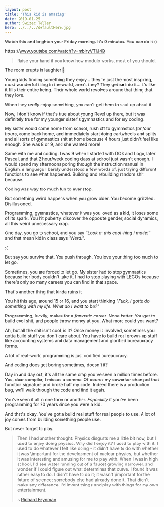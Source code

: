 ```yaml
---
layout: post
title: 'This kid is amazing'
date: 2019-01-25
author: Swizec Teller
hero: ../../../defaultHero.jpg
---
```

Watch this and brighten your Friday morning. It's 9 minutes. You can do it :)



https&#x3A;//www.youtube.com/watch?v=mbiryVTIJ4Q



> Raise your hand if you know how modulo works, most of you should.



The room erupts in laughter 🤣



Young kids finding something they enjoy… they're just the most inspiring, most wonderful thing in the world, aren't they? They get **so** into it… it's like it fills their entire being. Their whole world revolves around that thing that they love.



When they _really_ enjoy something, you can't get them to shut up about it.



Now, I don't know if that's true about young Revel up there, but it was definitely true for my younger sister's gymnastics and for my coding.



My sister would come home from school, rush off to gymnastics _for four hours_, come back home, and immediately start doing cartwheels and splits and all sorts of gymnastics shit at home because 4 hours just didn't feel like enough. She was 8 or 9, and she wanted more!



Same with me and coding. I was 9 when I started with DOS and Logo, later Pascal, and that 2 hour/week coding class at school just wasn't enough. I would spend my afternoons poring through the instruction manual in English, a language I barely understood a few words of, just trying different functions to see what happened. Building and rebuilding random shit because.



Coding was way too much fun to ever stop.



But something weird happens when you grow older. You become grizzled. Disillusioned.



Programming, gymnastics, whatever it was you loved as a kid, it loses some of its spark. You hit puberty, discover the opposite gender, social dynamics, all this weird unnecessary crap.



One day, you go to school, and you say _"Look at this cool thing I made!"_ and that mean kid in class says _"Nerd!"_.



:(



But say you survive that. You push through. You love your thing too much to let go.



Sometimes, you are forced to let go. My sister had to stop gymnastics because her body couldn't take it. I had to stop playing with LEGOs because there's only so many careers you can find in that space.



That's another thing that kinda ruins it.



You hit this age, around 15 or 16, and you start thinking _"Fuck, I gotta do something with my life. What do I want to be?"_



Programming, luckily, makes for a _fantastic_ career. None better. You get to build cool shit, and people throw money at you. What more could you want?



Ah, but all the shit isn't cool, is it? Once money is involved, sometimes you gotta build stuff you don't care about. You have to build real grown-up stuff like accounting systems and data management and glorified bureaucracy forms.



A lot of real-world programming is just codified bureaucracy.



And coding does get boring sometimes, doesn't it?



Day in and day out, it's all the same crap you've seen a million times before. Yes, dear compiler, I missed a comma. Of course my coworker changed that function signature and broke half my code. Indeed there is a production bug, we'll walk through the code and find it again.



You've seen it all in one form or another. _Especially_ if you've been programming for 20 years since you were a kid.



And that's okay. You've gotta build real stuff for real people to use. A lot of joy comes from building something people use.



But never forget to play.



> Then I had another thought: Physics disgusts me a little bit now, but I used to enjoy doing physics. Why did I enjoy it? I used to play with it. I used to do whatever I felt like doing - it didn't have to do with whether it was \\important for the development of nuclear physics, but whether it was interesting and amusing for me to play with. When I was in high school, I'd see water running out of a faucet growing narrower, and wonder if I could figure out what determines that curve. I found it was rather easy to do. I didn't have to do it; it wasn't \\important for the future of science; somebody else had already done it. That didn't make any difference. I'd invent things and play with things for my own entertainment.
>
>
>
>   
>   
>
>
>
>
> ~ [Richard Feynman](http://www.creativitypost.com/science/spinning_plates_and_the_serious_play_of_richard_feynman)